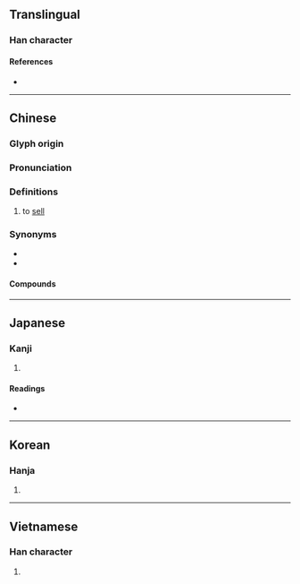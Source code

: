 {{character info/new}}
==Translingual==

===Han character===
{{Han char|rn=30|rad=口|as=08|sn=11|four=20601|canj=OGR|ids=⿱隹口}}

====References====
* {{Han ref|kx=0193.150|dkj=03760|dj=0413.160|hdz=10642.060|uh=552E|ud=21806|bh=B0E2|bd=45282}}

----

==Chinese==
{{zh-forms}}

===Glyph origin===
{{Han etym}}

===Pronunciation===
{{zh-pron
|m=shòu
|c=sau6
|h=pfs=
|md=
|mn=siū/siû
|mn_note=siū - literary; siû - vernacular
|w=3zeu
|mc=y
|oc=y
|cat=v
}}

===Definitions===
{{zh-hanzi}}

# to [[sell]]

===Synonyms===
* {{zh-l|鬻|tr=yù}}
* {{zh-l|賣|tr=mài}}

====Compounds====
{{zh-der|售票|兜售|售票處|售貨合約|售票員|惜售|平分售現|以售其奸|待售|展售|寶貨難售|寄售|售後服務|售票亭|售價|售貨員|售貨|售罄|售票口|售出|售主|以售其技|出售|代售|攤售|拋售|發售|獎售|求售|標售|零售價|脫售|躉售市場|零售|販售|預售屋|預售|軍售|零售點|經售|零售業|零售店|零售市場|零售價格|銷售|銷售一空|配售|轉售|零售商}}

----

==Japanese==

===Kanji===
{{ja-kanji|grade=|rs=口08}}

# {{defn|lang=ja|sort=口08}}

====Readings====
* {{ja-readings|on=[[しゅう]] (shū)|kun=[[うる]] (uru)}}

----

==Korean==

===Hanja===
{{ko-hanja|hangeul=수}}

# {{defn|lang=ko|sort=口08}}

----

==Vietnamese==

===Han character===
{{vi-hantu|[[thụ]]|rs=口08}}

# {{defn|lang=vi|sort=口08}}